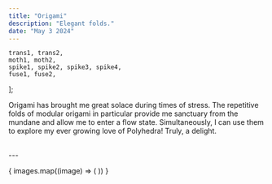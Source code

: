 ```yaml
---
title: "Origami"
description: "Elegant folds."
date: "May 3 2024"
---
```






	trans1, trans2,
	moth1, moth2,
	spike1, spike2, spike3, spike4,
	fuse1, fuse2,
];

Origami has brought me great solace during times of stress. The repetitive folds of modular origami in particular provide me sanctuary from the mundane and allow me to enter a flow state. Simultaneously, I can use them to explore my ever growing love of Polyhedra! Truly, a delight.

<br/>
---
<br/>

{
  images.map((image) => (
	<Picture src={image} alt="none"/>
  ))
}





